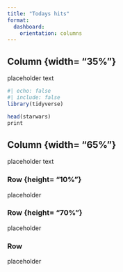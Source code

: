 ```yaml
---
title: "Todays hits"
format: 
  dashboard: 
    orientation: columns
---
```


## Column {width= "35%"}

placeholder text 
```r
#| echo: false
#| include: false
library(tidyverse)
```

```r
head(starwars)
print
```

## Column {width= "65%"}

placeholder text

### Row {height= "10%"}

placeholder 

### Row {height= "70%"}

placeholder

### Row {height="20%"}

placeholder





